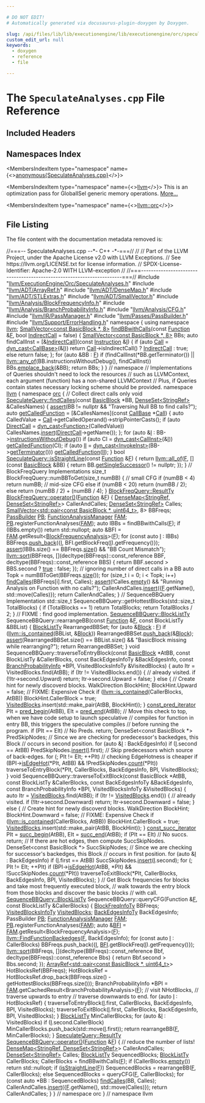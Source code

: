 ```yaml
---

# DO NOT EDIT!
# Automatically generated via docusaurus-plugin-doxygen by Doxygen.

slug: /api/files/lib/lib/executionengine/lib/executionengine/orc/speculateanalyses-cpp
custom_edit_url: null
keywords:
  - doxygen
  - reference
  - file

---
```





# The `SpeculateAnalyses.cpp` File Reference

<DoxygenPage pluginConfig={pluginConfig}>



## Included Headers

<IncludesList>
<IncludesListItem
  filePath="llvm/ExecutionEngine/Orc/SpeculateAnalyses.h"
  permalink="/docs/api/files/include/include/llvm/include/llvm/executionengine/include/llvm/executionengine/orc/speculateanalyses-h"
  isLocal="true" />
<IncludesListItem
  filePath="llvm/ADT/ArrayRef.h"
  permalink="/docs/api/files/include/include/llvm/include/llvm/adt/arrayref-h"
  isLocal="true" />
<IncludesListItem
  filePath="llvm/ADT/DenseMap.h"
  permalink="/docs/api/files/include/include/llvm/include/llvm/adt/densemap-h"
  isLocal="true" />
<IncludesListItem
  filePath="llvm/ADT/STLExtras.h"
  permalink="/docs/api/files/include/include/llvm/include/llvm/adt/stlextras-h"
  isLocal="true" />
<IncludesListItem
  filePath="llvm/ADT/SmallVector.h"
  permalink="/docs/api/files/include/include/llvm/include/llvm/adt/smallvector-h"
  isLocal="true" />
<IncludesListItem
  filePath="llvm/Analysis/BlockFrequencyInfo.h"
  permalink="/docs/api/files/include/include/llvm/include/llvm/analysis/blockfrequencyinfo-h"
  isLocal="true" />
<IncludesListItem
  filePath="llvm/Analysis/BranchProbabilityInfo.h"
  permalink="/docs/api/files/include/include/llvm/include/llvm/analysis/branchprobabilityinfo-h"
  isLocal="true" />
<IncludesListItem
  filePath="llvm/Analysis/CFG.h"
  permalink="/docs/api/files/include/include/llvm/include/llvm/analysis/cfg-h"
  isLocal="true" />
<IncludesListItem
  filePath="llvm/IR/PassManager.h"
  permalink="/docs/api/files/include/include/llvm/include/llvm/ir/passmanager-h"
  isLocal="true" />
<IncludesListItem
  filePath="llvm/Passes/PassBuilder.h"
  permalink="/docs/api/files/include/include/llvm/include/llvm/passes/passbuilder-h"
  isLocal="true" />
<IncludesListItem
  filePath="llvm/Support/ErrorHandling.h"
  permalink="/docs/api/files/include/include/llvm/include/llvm/support/errorhandling-h"
  isLocal="true" />
</IncludesList>

## Namespaces Index

<MembersIndex>

<MembersIndexItem
  type="namespace"
  name={<><a href="/docs/api/namespaces/anonymous-speculateanalyses-cpp-">anonymous&#123;SpeculateAnalyses.cpp&#125;</a></>}>
</MembersIndexItem>

<MembersIndexItem
  type="namespace"
  name={<><a href="/docs/api/namespaces/llvm">llvm</a></>}>
This is an optimization pass for GlobalISel generic memory operations. <a href="/docs/api/namespaces/llvm/#details">More...</a>
</MembersIndexItem>

<MembersIndexItem
  type="namespace"
  name={<><a href="/docs/api/namespaces/llvm/orc">llvm::orc</a></>}>
</MembersIndexItem>

</MembersIndex>


## File Listing

The file content with the documentation metadata removed is:

<ProgramListing>

<Link id="l00001" /><CodeLine lineNumber="1"><Highlight kind="comment">//===-- SpeculateAnalyses.cpp  --&#42;- C++ -&#42;-===//</Highlight><Highlight kind="normal"></Highlight></CodeLine>
<Link id="l00002" /><CodeLine lineNumber="2"><Highlight kind="normal"></Highlight><Highlight kind="comment">//</Highlight><Highlight kind="normal"></Highlight></CodeLine>
<Link id="l00003" /><CodeLine lineNumber="3"><Highlight kind="normal"></Highlight><Highlight kind="comment">// Part of the LLVM Project, under the Apache License v2.0 with LLVM Exceptions.</Highlight><Highlight kind="normal"></Highlight></CodeLine>
<Link id="l00004" /><CodeLine lineNumber="4"><Highlight kind="normal"></Highlight><Highlight kind="comment">// See https://llvm.org/LICENSE.txt for license information.</Highlight><Highlight kind="normal"></Highlight></CodeLine>
<Link id="l00005" /><CodeLine lineNumber="5"><Highlight kind="normal"></Highlight><Highlight kind="comment">// SPDX-License-Identifier: Apache-2.0 WITH LLVM-exception</Highlight><Highlight kind="normal"></Highlight></CodeLine>
<Link id="l00006" /><CodeLine lineNumber="6"><Highlight kind="normal"></Highlight><Highlight kind="comment">//</Highlight><Highlight kind="normal"></Highlight></CodeLine>
<Link id="l00007" /><CodeLine lineNumber="7"><Highlight kind="normal"></Highlight><Highlight kind="comment">//===----------------------------------------------------------------------===//</Highlight><Highlight kind="normal"></Highlight></CodeLine>
<Link id="l00008" /><CodeLine lineNumber="8"><Highlight kind="normal"></Highlight></CodeLine>
<Link id="l00009" /><CodeLine lineNumber="9"><Highlight kind="normal"></Highlight><Highlight kind="preprocessor">#include &quot;<a href="/docs/api/files/include/include/llvm/include/llvm/executionengine/include/llvm/executionengine/orc/speculateanalyses-h">llvm/ExecutionEngine/Orc/SpeculateAnalyses.h</a>&quot;</Highlight><Highlight kind="normal"></Highlight></CodeLine>
<Link id="l00010" /><CodeLine lineNumber="10"><Highlight kind="normal"></Highlight><Highlight kind="preprocessor">#include &quot;<a href="/docs/api/files/include/include/llvm/include/llvm/adt/arrayref-h">llvm/ADT/ArrayRef.h</a>&quot;</Highlight><Highlight kind="normal"></Highlight></CodeLine>
<Link id="l00011" /><CodeLine lineNumber="11"><Highlight kind="normal"></Highlight><Highlight kind="preprocessor">#include &quot;<a href="/docs/api/files/include/include/llvm/include/llvm/adt/densemap-h">llvm/ADT/DenseMap.h</a>&quot;</Highlight><Highlight kind="normal"></Highlight></CodeLine>
<Link id="l00012" /><CodeLine lineNumber="12"><Highlight kind="normal"></Highlight><Highlight kind="preprocessor">#include &quot;<a href="/docs/api/files/include/include/llvm/include/llvm/adt/stlextras-h">llvm/ADT/STLExtras.h</a>&quot;</Highlight><Highlight kind="normal"></Highlight></CodeLine>
<Link id="l00013" /><CodeLine lineNumber="13"><Highlight kind="normal"></Highlight><Highlight kind="preprocessor">#include &quot;<a href="/docs/api/files/include/include/llvm/include/llvm/adt/smallvector-h">llvm/ADT/SmallVector.h</a>&quot;</Highlight><Highlight kind="normal"></Highlight></CodeLine>
<Link id="l00014" /><CodeLine lineNumber="14"><Highlight kind="normal"></Highlight><Highlight kind="preprocessor">#include &quot;<a href="/docs/api/files/include/include/llvm/include/llvm/analysis/blockfrequencyinfo-h">llvm/Analysis/BlockFrequencyInfo.h</a>&quot;</Highlight><Highlight kind="normal"></Highlight></CodeLine>
<Link id="l00015" /><CodeLine lineNumber="15"><Highlight kind="normal"></Highlight><Highlight kind="preprocessor">#include &quot;<a href="/docs/api/files/include/include/llvm/include/llvm/analysis/branchprobabilityinfo-h">llvm/Analysis/BranchProbabilityInfo.h</a>&quot;</Highlight><Highlight kind="normal"></Highlight></CodeLine>
<Link id="l00016" /><CodeLine lineNumber="16"><Highlight kind="normal"></Highlight><Highlight kind="preprocessor">#include &quot;<a href="/docs/api/files/include/include/llvm/include/llvm/analysis/cfg-h">llvm/Analysis/CFG.h</a>&quot;</Highlight><Highlight kind="normal"></Highlight></CodeLine>
<Link id="l00017" /><CodeLine lineNumber="17"><Highlight kind="normal"></Highlight><Highlight kind="preprocessor">#include &quot;<a href="/docs/api/files/include/include/llvm/include/llvm/ir/passmanager-h">llvm/IR/PassManager.h</a>&quot;</Highlight><Highlight kind="normal"></Highlight></CodeLine>
<Link id="l00018" /><CodeLine lineNumber="18"><Highlight kind="normal"></Highlight><Highlight kind="preprocessor">#include &quot;<a href="/docs/api/files/include/include/llvm/include/llvm/passes/passbuilder-h">llvm/Passes/PassBuilder.h</a>&quot;</Highlight><Highlight kind="normal"></Highlight></CodeLine>
<Link id="l00019" /><CodeLine lineNumber="19"><Highlight kind="normal"></Highlight><Highlight kind="preprocessor">#include &quot;<a href="/docs/api/files/include/include/llvm/include/llvm/support/errorhandling-h">llvm/Support/ErrorHandling.h</a>&quot;</Highlight><Highlight kind="normal"></Highlight></CodeLine>
<Link id="l00020" /><CodeLine lineNumber="20"><Highlight kind="normal"></Highlight></CodeLine>
<Link id="l00021" /><CodeLine lineNumber="21" lineLink="/docs/api/namespaces/anonymous-speculateanalyses-cpp-"><Highlight kind="normal"></Highlight><Highlight kind="keyword">namespace </Highlight><Highlight kind="normal">&#123;</Highlight></CodeLine>
<Link id="l00022" /><CodeLine lineNumber="22"><Highlight kind="normal"></Highlight><Highlight kind="keyword">using namespace </Highlight><Highlight kind="normal"><a href="/docs/api/namespaces/llvm">llvm</a>;</Highlight></CodeLine>
<Link id="l00023" /><CodeLine lineNumber="23" lineLink="/docs/api/namespaces/anonymous-speculateanalyses-cpp-/#a95433ab2b1cc1ecc842a782fdf6f4f3c"><Highlight kind="normal"><a href="/docs/api/classes/llvm/smallvector">SmallVector&lt;const BasicBlock &#42;, 8&gt;</a> <a href="/docs/api/namespaces/anonymous-speculateanalyses-cpp-/#a95433ab2b1cc1ecc842a782fdf6f4f3c">findBBwithCalls</a>(</Highlight><Highlight kind="keyword">const</Highlight><Highlight kind="normal"> <a href="/docs/api/classes/llvm/function">Function</a> &amp;<a href="/docs/api/files/lib/lib/support/md5-cpp/#a96d73bbd7af15cb1fc38c3f4a3bd82e9">F</a>,</Highlight></CodeLine>
<Link id="l00024" /><CodeLine lineNumber="24"><Highlight kind="normal">                                                   </Highlight><Highlight kind="keywordtype">bool</Highlight><Highlight kind="normal"> <a href="/docs/api/namespaces/llvm/#a0e00fad9c34de40b1e31f3aa6f8e024ca9c73278820c265864adec96a189ba744">IndirectCall</a> = </Highlight><Highlight kind="keyword">false</Highlight><Highlight kind="normal">) &#123;</Highlight></CodeLine>
<Link id="l00025" /><CodeLine lineNumber="25"><Highlight kind="normal">  <a href="/docs/api/classes/llvm/smallvector">SmallVector&lt;const BasicBlock &#42;, 8&gt;</a> BBs;</Highlight></CodeLine>
<Link id="l00026" /><CodeLine lineNumber="26"><Highlight kind="normal"></Highlight></CodeLine>
<Link id="l00027" /><CodeLine lineNumber="27"><Highlight kind="normal">  </Highlight><Highlight kind="keyword">auto</Highlight><Highlight kind="normal"> findCallInst = &#91;&amp;<a href="/docs/api/namespaces/llvm/#a0e00fad9c34de40b1e31f3aa6f8e024ca9c73278820c265864adec96a189ba744">IndirectCall</a>&#93;(</Highlight><Highlight kind="keyword">const</Highlight><Highlight kind="normal"> <a href="/docs/api/classes/llvm/instruction">Instruction</a> &amp;<a href="/docs/api/files/lib/lib/support/md5-cpp/#ac0eafdc9ee161b71e7af98af736952fd">I</a>) &#123;</Highlight></CodeLine>
<Link id="l00028" /><CodeLine lineNumber="28"><Highlight kind="normal">    </Highlight><Highlight kind="keywordflow">if</Highlight><Highlight kind="normal"> (</Highlight><Highlight kind="keyword">auto</Highlight><Highlight kind="normal"> <a href="/docs/api/groups/arcopt/#ga9c9cf6ad55eb23d77d083a184e416c09">Call</a> = <a href="/docs/api/namespaces/llvm/#a22eeee01734061ac1b31ccd994c49eef">dyn&#95;cast&lt;CallBase&gt;</a>(&amp;<a href="/docs/api/files/lib/lib/support/md5-cpp/#ac0eafdc9ee161b71e7af98af736952fd">I</a>))</Highlight></CodeLine>
<Link id="l00029" /><CodeLine lineNumber="29"><Highlight kind="normal">      </Highlight><Highlight kind="keywordflow">return</Highlight><Highlight kind="normal"> <a href="/docs/api/groups/arcopt/#ga9c9cf6ad55eb23d77d083a184e416c09">Call</a>-&gt;isIndirectCall() ? <a href="/docs/api/namespaces/llvm/#a0e00fad9c34de40b1e31f3aa6f8e024ca9c73278820c265864adec96a189ba744">IndirectCall</a> : </Highlight><Highlight kind="keyword">true</Highlight><Highlight kind="normal">;</Highlight></CodeLine>
<Link id="l00030" /><CodeLine lineNumber="30"><Highlight kind="normal">    </Highlight><Highlight kind="keywordflow">else</Highlight><Highlight kind="normal"></Highlight></CodeLine>
<Link id="l00031" /><CodeLine lineNumber="31"><Highlight kind="normal">      </Highlight><Highlight kind="keywordflow">return</Highlight><Highlight kind="normal"> </Highlight><Highlight kind="keyword">false</Highlight><Highlight kind="normal">;</Highlight></CodeLine>
<Link id="l00032" /><CodeLine lineNumber="32"><Highlight kind="normal">  &#125;;</Highlight></CodeLine>
<Link id="l00033" /><CodeLine lineNumber="33"><Highlight kind="normal">  </Highlight><Highlight kind="keywordflow">for</Highlight><Highlight kind="normal"> (</Highlight><Highlight kind="keyword">auto</Highlight><Highlight kind="normal"> &amp;BB : <a href="/docs/api/files/lib/lib/support/md5-cpp/#a96d73bbd7af15cb1fc38c3f4a3bd82e9">F</a>)</Highlight></CodeLine>
<Link id="l00034" /><CodeLine lineNumber="34"><Highlight kind="normal">    </Highlight><Highlight kind="keywordflow">if</Highlight><Highlight kind="normal"> (findCallInst(&#42;BB.getTerminator()) ||</Highlight></CodeLine>
<Link id="l00035" /><CodeLine lineNumber="35"><Highlight kind="normal">        <a href="/docs/api/namespaces/llvm/#a61d13d6824ec46c31260a4fd0997eda0">llvm::any&#95;of</a>(BB.instructionsWithoutDebug(), findCallInst))</Highlight></CodeLine>
<Link id="l00036" /><CodeLine lineNumber="36"><Highlight kind="normal">      BBs.<a href="/docs/api/classes/llvm/smallvectorimpl/#a396fcfee6914c76974b73c3d203da6a5">emplace&#95;back</a>(&amp;BB);</Highlight></CodeLine>
<Link id="l00037" /><CodeLine lineNumber="37"><Highlight kind="normal"></Highlight></CodeLine>
<Link id="l00038" /><CodeLine lineNumber="38"><Highlight kind="normal">  </Highlight><Highlight kind="keywordflow">return</Highlight><Highlight kind="normal"> BBs;</Highlight></CodeLine>
<Link id="l00039" /><CodeLine lineNumber="39"><Highlight kind="normal">&#125;</Highlight></CodeLine>
<Link id="l00040" /><CodeLine lineNumber="40"><Highlight kind="normal">&#125; </Highlight><Highlight kind="comment">// namespace</Highlight><Highlight kind="normal"></Highlight></CodeLine>
<Link id="l00041" /><CodeLine lineNumber="41"><Highlight kind="normal"></Highlight></CodeLine>
<Link id="l00042" /><CodeLine lineNumber="42"><Highlight kind="normal"></Highlight><Highlight kind="comment">// Implementations of Queries shouldn&#39;t need to lock the resources</Highlight><Highlight kind="normal"></Highlight></CodeLine>
<Link id="l00043" /><CodeLine lineNumber="43"><Highlight kind="normal"></Highlight><Highlight kind="comment">// such as LLVMContext, each argument (function) has a non-shared LLVMContext</Highlight><Highlight kind="normal"></Highlight></CodeLine>
<Link id="l00044" /><CodeLine lineNumber="44"><Highlight kind="normal"></Highlight><Highlight kind="comment">// Plus, if Queries contain states necessary locking scheme should be provided.</Highlight><Highlight kind="normal"></Highlight></CodeLine>
<Link id="l00045" /><CodeLine lineNumber="45"><Highlight kind="normal"></Highlight><Highlight kind="keyword">namespace </Highlight><Highlight kind="normal"><a href="/docs/api/namespaces/llvm">llvm</a> &#123;</Highlight></CodeLine>
<Link id="l00046" /><CodeLine lineNumber="46"><Highlight kind="normal"></Highlight><Highlight kind="keyword">namespace </Highlight><Highlight kind="normal"><a href="/docs/api/namespaces/llvm/orc">orc</a> &#123;</Highlight></CodeLine>
<Link id="l00047" /><CodeLine lineNumber="47"><Highlight kind="normal"></Highlight></CodeLine>
<Link id="l00048" /><CodeLine lineNumber="48"><Highlight kind="normal"></Highlight><Highlight kind="comment">// Collect direct calls only</Highlight><Highlight kind="normal"></Highlight></CodeLine>
<Link id="l00049" /><CodeLine lineNumber="49" lineLink="/docs/api/classes/llvm/orc/speculatequery/#ab7315fecd53d8915efb8a2ac8f908595"><Highlight kind="normal"></Highlight><Highlight kind="keywordtype">void</Highlight><Highlight kind="normal"> <a href="/docs/api/classes/llvm/orc/speculatequery/#ab7315fecd53d8915efb8a2ac8f908595">SpeculateQuery::findCalles</a>(</Highlight><Highlight kind="keyword">const</Highlight><Highlight kind="normal"> <a href="/docs/api/classes/llvm/basicblock">BasicBlock</a> &#42;BB,</Highlight></CodeLine>
<Link id="l00050" /><CodeLine lineNumber="50"><Highlight kind="normal">                                <a href="/docs/api/classes/llvm/denseset">DenseSet&lt;StringRef&gt;</a> &amp;CallesNames) &#123;</Highlight></CodeLine>
<Link id="l00051" /><CodeLine lineNumber="51"><Highlight kind="normal">  <a href="/docs/api/files/lib/lib/target/lib/target/amdgpu/silowercontrolflow-cpp/#a4868c5d81c5ccc98c47aeab6244346a0">assert</a>(BB != </Highlight><Highlight kind="keyword">nullptr</Highlight><Highlight kind="normal"> &amp;&amp; </Highlight><Highlight kind="stringliteral">&quot;Traversing Null BB to find calls?&quot;</Highlight><Highlight kind="normal">);</Highlight></CodeLine>
<Link id="l00052" /><CodeLine lineNumber="52"><Highlight kind="normal"></Highlight></CodeLine>
<Link id="l00053" /><CodeLine lineNumber="53"><Highlight kind="normal">  </Highlight><Highlight kind="keyword">auto</Highlight><Highlight kind="normal"> <a href="/docs/api/files/lib/lib/analysis/memorybuiltins-cpp/#aa04dbee2593fa5fbeb0552fcb8a00ee4">getCalledFunction</a> = &#91;&amp;CallesNames&#93;(</Highlight><Highlight kind="keyword">const</Highlight><Highlight kind="normal"> <a href="/docs/api/classes/llvm/callbase">CallBase</a> &#42;<a href="/docs/api/groups/arcopt/#ga9c9cf6ad55eb23d77d083a184e416c09">Call</a>) &#123;</Highlight></CodeLine>
<Link id="l00054" /><CodeLine lineNumber="54"><Highlight kind="normal">    </Highlight><Highlight kind="keyword">auto</Highlight><Highlight kind="normal"> CalledValue = <a href="/docs/api/groups/arcopt/#ga9c9cf6ad55eb23d77d083a184e416c09">Call</a>-&gt;getCalledOperand()-&gt;stripPointerCasts();</Highlight></CodeLine>
<Link id="l00055" /><CodeLine lineNumber="55"><Highlight kind="normal">    </Highlight><Highlight kind="keywordflow">if</Highlight><Highlight kind="normal"> (</Highlight><Highlight kind="keyword">auto</Highlight><Highlight kind="normal"> <a href="/docs/api/namespaces/llvm/#a0e00fad9c34de40b1e31f3aa6f8e024caf8d0d4845b0b074d9f2e0f2ace6683da">DirectCall</a> = <a href="/docs/api/namespaces/llvm/#a22eeee01734061ac1b31ccd994c49eef">dyn&#95;cast&lt;Function&gt;</a>(CalledValue))</Highlight></CodeLine>
<Link id="l00056" /><CodeLine lineNumber="56"><Highlight kind="normal">      CallesNames.<a href="/docs/api/classes/llvm/detail/densesetimpl/#a1b0f3ebdced8fce4b22c6a63b25d9525">insert</a>(<a href="/docs/api/namespaces/llvm/#a0e00fad9c34de40b1e31f3aa6f8e024caf8d0d4845b0b074d9f2e0f2ace6683da">DirectCall</a>-&gt;getName());</Highlight></CodeLine>
<Link id="l00057" /><CodeLine lineNumber="57"><Highlight kind="normal">  &#125;;</Highlight></CodeLine>
<Link id="l00058" /><CodeLine lineNumber="58"><Highlight kind="normal">  </Highlight><Highlight kind="keywordflow">for</Highlight><Highlight kind="normal"> (</Highlight><Highlight kind="keyword">auto</Highlight><Highlight kind="normal"> &amp;<a href="/docs/api/files/lib/lib/support/md5-cpp/#ac0eafdc9ee161b71e7af98af736952fd">I</a> : BB-&gt;<a href="/docs/api/classes/llvm/basicblock/#a2069641f358ef416658a2f321ca19d74">instructionsWithoutDebug</a>())</Highlight></CodeLine>
<Link id="l00059" /><CodeLine lineNumber="59"><Highlight kind="normal">    </Highlight><Highlight kind="keywordflow">if</Highlight><Highlight kind="normal"> (</Highlight><Highlight kind="keyword">auto</Highlight><Highlight kind="normal"> CI = <a href="/docs/api/namespaces/llvm/#a22eeee01734061ac1b31ccd994c49eef">dyn&#95;cast&lt;CallInst&gt;</a>(&amp;<a href="/docs/api/files/lib/lib/support/md5-cpp/#ac0eafdc9ee161b71e7af98af736952fd">I</a>))</Highlight></CodeLine>
<Link id="l00060" /><CodeLine lineNumber="60"><Highlight kind="normal">      <a href="/docs/api/files/lib/lib/analysis/memorybuiltins-cpp/#aa04dbee2593fa5fbeb0552fcb8a00ee4">getCalledFunction</a>(CI);</Highlight></CodeLine>
<Link id="l00061" /><CodeLine lineNumber="61"><Highlight kind="normal"></Highlight></CodeLine>
<Link id="l00062" /><CodeLine lineNumber="62"><Highlight kind="normal">  </Highlight><Highlight kind="keywordflow">if</Highlight><Highlight kind="normal"> (</Highlight><Highlight kind="keyword">auto</Highlight><Highlight kind="normal"> <a href="/docs/api/files/lib/lib/target/lib/target/nvptx/nvvmintrrange-cpp/#ac5804672fc0850438d63caec770647f8">II</a> = <a href="/docs/api/namespaces/llvm/#a22eeee01734061ac1b31ccd994c49eef">dyn&#95;cast&lt;InvokeInst&gt;</a>(BB-&gt;<a href="/docs/api/classes/llvm/basicblock/#aef9e9fcf4c5dfce90276ca16d91b8e46">getTerminator</a>()))</Highlight></CodeLine>
<Link id="l00063" /><CodeLine lineNumber="63"><Highlight kind="normal">    <a href="/docs/api/files/lib/lib/analysis/memorybuiltins-cpp/#aa04dbee2593fa5fbeb0552fcb8a00ee4">getCalledFunction</a>(<a href="/docs/api/files/lib/lib/target/lib/target/nvptx/nvvmintrrange-cpp/#ac5804672fc0850438d63caec770647f8">II</a>);</Highlight></CodeLine>
<Link id="l00064" /><CodeLine lineNumber="64"><Highlight kind="normal">&#125;</Highlight></CodeLine>
<Link id="l00065" /><CodeLine lineNumber="65"><Highlight kind="normal"></Highlight></CodeLine>
<Link id="l00066" /><CodeLine lineNumber="66" lineLink="/docs/api/classes/llvm/orc/speculatequery/#aa93fb291eede52d54761819aee1c3dfc"><Highlight kind="normal"></Highlight><Highlight kind="keywordtype">bool</Highlight><Highlight kind="normal"> <a href="/docs/api/classes/llvm/orc/speculatequery/#aa93fb291eede52d54761819aee1c3dfc">SpeculateQuery::isStraightLine</a>(</Highlight><Highlight kind="keyword">const</Highlight><Highlight kind="normal"> <a href="/docs/api/classes/llvm/function">Function</a> &amp;<a href="/docs/api/files/lib/lib/support/md5-cpp/#a96d73bbd7af15cb1fc38c3f4a3bd82e9">F</a>) &#123;</Highlight></CodeLine>
<Link id="l00067" /><CodeLine lineNumber="67"><Highlight kind="normal">  </Highlight><Highlight kind="keywordflow">return</Highlight><Highlight kind="normal"> <a href="/docs/api/namespaces/llvm/#a0d10fe510ced2849a8074fe81e5d04ce">llvm::all&#95;of</a>(<a href="/docs/api/files/lib/lib/support/md5-cpp/#a96d73bbd7af15cb1fc38c3f4a3bd82e9">F</a>, &#91;&#93;(</Highlight><Highlight kind="keyword">const</Highlight><Highlight kind="normal"> <a href="/docs/api/classes/llvm/basicblock">BasicBlock</a> &amp;BB) &#123;</Highlight></CodeLine>
<Link id="l00068" /><CodeLine lineNumber="68"><Highlight kind="normal">    </Highlight><Highlight kind="keywordflow">return</Highlight><Highlight kind="normal"> BB.<a href="/docs/api/classes/llvm/basicblock/#a79c007dcf9fff57e1569e778d7885b5e">getSingleSuccessor</a>() != </Highlight><Highlight kind="keyword">nullptr</Highlight><Highlight kind="normal">;</Highlight></CodeLine>
<Link id="l00069" /><CodeLine lineNumber="69"><Highlight kind="normal">  &#125;);</Highlight></CodeLine>
<Link id="l00070" /><CodeLine lineNumber="70"><Highlight kind="normal">&#125;</Highlight></CodeLine>
<Link id="l00071" /><CodeLine lineNumber="71"><Highlight kind="normal"></Highlight></CodeLine>
<Link id="l00072" /><CodeLine lineNumber="72"><Highlight kind="normal"></Highlight><Highlight kind="comment">// BlockFreqQuery Implementations</Highlight><Highlight kind="normal"></Highlight></CodeLine>
<Link id="l00073" /><CodeLine lineNumber="73"><Highlight kind="normal"></Highlight></CodeLine>
<Link id="l00074" /><CodeLine lineNumber="74"><Highlight kind="normal"></Highlight><Highlight kind="keywordtype">size&#95;t</Highlight><Highlight kind="normal"> BlockFreqQuery::numBBToGet(</Highlight><Highlight kind="keywordtype">size&#95;t</Highlight><Highlight kind="normal"> numBB) &#123;</Highlight></CodeLine>
<Link id="l00075" /><CodeLine lineNumber="75"><Highlight kind="normal">  </Highlight><Highlight kind="comment">// small CFG</Highlight><Highlight kind="normal"></Highlight></CodeLine>
<Link id="l00076" /><CodeLine lineNumber="76"><Highlight kind="normal">  </Highlight><Highlight kind="keywordflow">if</Highlight><Highlight kind="normal"> (numBB &lt; 4)</Highlight></CodeLine>
<Link id="l00077" /><CodeLine lineNumber="77"><Highlight kind="normal">    </Highlight><Highlight kind="keywordflow">return</Highlight><Highlight kind="normal"> numBB;</Highlight></CodeLine>
<Link id="l00078" /><CodeLine lineNumber="78"><Highlight kind="normal">  </Highlight><Highlight kind="comment">// mid-size CFG</Highlight><Highlight kind="normal"></Highlight></CodeLine>
<Link id="l00079" /><CodeLine lineNumber="79"><Highlight kind="normal">  </Highlight><Highlight kind="keywordflow">else</Highlight><Highlight kind="normal"> </Highlight><Highlight kind="keywordflow">if</Highlight><Highlight kind="normal"> (numBB &lt; 20)</Highlight></CodeLine>
<Link id="l00080" /><CodeLine lineNumber="80"><Highlight kind="normal">    </Highlight><Highlight kind="keywordflow">return</Highlight><Highlight kind="normal"> (numBB / 2);</Highlight></CodeLine>
<Link id="l00081" /><CodeLine lineNumber="81"><Highlight kind="normal">  </Highlight><Highlight kind="keywordflow">else</Highlight><Highlight kind="normal"></Highlight></CodeLine>
<Link id="l00082" /><CodeLine lineNumber="82"><Highlight kind="normal">    </Highlight><Highlight kind="keywordflow">return</Highlight><Highlight kind="normal"> (numBB / 2) + (numBB / 4);</Highlight></CodeLine>
<Link id="l00083" /><CodeLine lineNumber="83"><Highlight kind="normal">&#125;</Highlight></CodeLine>
<Link id="l00084" /><CodeLine lineNumber="84"><Highlight kind="normal"></Highlight></CodeLine>
<Link id="l00085" /><CodeLine lineNumber="85" lineLink="/docs/api/classes/llvm/orc/blockfreqquery/#af8c521993231c6aa85baba8f8c23b828"><Highlight kind="normal"><a href="/docs/api/classes/llvm/orc/speculatequery/#a8af61687c9a20406af2789b78ecf3171">BlockFreqQuery::ResultTy</a> <a href="/docs/api/classes/llvm/orc/blockfreqquery/#af8c521993231c6aa85baba8f8c23b828">BlockFreqQuery::operator()</a>(<a href="/docs/api/classes/llvm/function">Function</a> &amp;<a href="/docs/api/files/lib/lib/support/md5-cpp/#a96d73bbd7af15cb1fc38c3f4a3bd82e9">F</a>) &#123;</Highlight></CodeLine>
<Link id="l00086" /><CodeLine lineNumber="86"><Highlight kind="normal">  <a href="/docs/api/classes/llvm/densemap">DenseMap&lt;StringRef, DenseSet&lt;StringRef&gt;</a>&gt; CallerAndCalles;</Highlight></CodeLine>
<Link id="l00087" /><CodeLine lineNumber="87"><Highlight kind="normal">  <a href="/docs/api/classes/llvm/denseset">DenseSet&lt;StringRef&gt;</a> Calles;</Highlight></CodeLine>
<Link id="l00088" /><CodeLine lineNumber="88"><Highlight kind="normal">  <a href="/docs/api/classes/llvm/smallvector">SmallVector&lt;std::pair&lt;const BasicBlock &#42;, uint64&#95;t&gt;</a>, 8&gt; BBFreqs;</Highlight></CodeLine>
<Link id="l00089" /><CodeLine lineNumber="89"><Highlight kind="normal"></Highlight></CodeLine>
<Link id="l00090" /><CodeLine lineNumber="90"><Highlight kind="normal">  <a href="/docs/api/classes/llvm/passbuilder">PassBuilder</a> <a href="/docs/api/files/lib/lib/passes/passbuilderbindings-cpp/#afd1501c49c84f3addfd108c2484f5674">PB</a>;</Highlight></CodeLine>
<Link id="l00091" /><CodeLine lineNumber="91"><Highlight kind="normal">  <a href="/docs/api/namespaces/llvm/#adce09a5a0de0e3177eb00e932734af2f">FunctionAnalysisManager</a> <a href="/docs/api/files/lib/lib/passes/passbuilderbindings-cpp/#a83c7e5ca51099e4efa895791a02fb0ed">FAM</a>;</Highlight></CodeLine>
<Link id="l00092" /><CodeLine lineNumber="92"><Highlight kind="normal">  <a href="/docs/api/files/lib/lib/passes/passbuilderbindings-cpp/#afd1501c49c84f3addfd108c2484f5674">PB</a>.registerFunctionAnalyses(<a href="/docs/api/files/lib/lib/passes/passbuilderbindings-cpp/#a83c7e5ca51099e4efa895791a02fb0ed">FAM</a>);</Highlight></CodeLine>
<Link id="l00093" /><CodeLine lineNumber="93"><Highlight kind="normal"></Highlight></CodeLine>
<Link id="l00094" /><CodeLine lineNumber="94"><Highlight kind="normal">  </Highlight><Highlight kind="keyword">auto</Highlight><Highlight kind="normal"> IBBs = findBBwithCalls(<a href="/docs/api/files/lib/lib/support/md5-cpp/#a96d73bbd7af15cb1fc38c3f4a3bd82e9">F</a>);</Highlight></CodeLine>
<Link id="l00095" /><CodeLine lineNumber="95"><Highlight kind="normal"></Highlight></CodeLine>
<Link id="l00096" /><CodeLine lineNumber="96"><Highlight kind="normal">  </Highlight><Highlight kind="keywordflow">if</Highlight><Highlight kind="normal"> (IBBs.empty())</Highlight></CodeLine>
<Link id="l00097" /><CodeLine lineNumber="97"><Highlight kind="normal">    </Highlight><Highlight kind="keywordflow">return</Highlight><Highlight kind="normal"> std::nullopt;</Highlight></CodeLine>
<Link id="l00098" /><CodeLine lineNumber="98"><Highlight kind="normal"></Highlight></CodeLine>
<Link id="l00099" /><CodeLine lineNumber="99"><Highlight kind="normal">  </Highlight><Highlight kind="keyword">auto</Highlight><Highlight kind="normal"> &amp;BFI = <a href="/docs/api/files/lib/lib/passes/passbuilderbindings-cpp/#a83c7e5ca51099e4efa895791a02fb0ed">FAM</a>.getResult&lt;<a href="/docs/api/classes/llvm/blockfrequencyanalysis">BlockFrequencyAnalysis</a>&gt;(<a href="/docs/api/files/lib/lib/support/md5-cpp/#a96d73bbd7af15cb1fc38c3f4a3bd82e9">F</a>);</Highlight></CodeLine>
<Link id="l00100" /><CodeLine lineNumber="100"><Highlight kind="normal"></Highlight></CodeLine>
<Link id="l00101" /><CodeLine lineNumber="101"><Highlight kind="normal">  </Highlight><Highlight kind="keywordflow">for</Highlight><Highlight kind="normal"> (</Highlight><Highlight kind="keyword">const</Highlight><Highlight kind="normal"> </Highlight><Highlight kind="keyword">auto</Highlight><Highlight kind="normal"> <a href="/docs/api/files/lib/lib/support/md5-cpp/#ac0eafdc9ee161b71e7af98af736952fd">I</a> : IBBs)</Highlight></CodeLine>
<Link id="l00102" /><CodeLine lineNumber="102"><Highlight kind="normal">    BBFreqs.<a href="/docs/api/classes/llvm/smallvectortemplatebase/#af42bfbc067df27c19ee2fc859df58799">push&#95;back</a>(&#123;<a href="/docs/api/files/lib/lib/support/md5-cpp/#ac0eafdc9ee161b71e7af98af736952fd">I</a>, BFI.getBlockFreq(<a href="/docs/api/files/lib/lib/support/md5-cpp/#ac0eafdc9ee161b71e7af98af736952fd">I</a>).getFrequency()&#125;);</Highlight></CodeLine>
<Link id="l00103" /><CodeLine lineNumber="103"><Highlight kind="normal"></Highlight></CodeLine>
<Link id="l00104" /><CodeLine lineNumber="104"><Highlight kind="normal">  <a href="/docs/api/files/lib/lib/target/lib/target/amdgpu/silowercontrolflow-cpp/#a4868c5d81c5ccc98c47aeab6244346a0">assert</a>(IBBs.size() == BBFreqs.<a href="/docs/api/classes/llvm/smallvectortemplatecommon/#a1c479a8c434377c2b8cb056bdfdfc201">size</a>() &amp;&amp; </Highlight><Highlight kind="stringliteral">&quot;BB Count Mismatch&quot;</Highlight><Highlight kind="normal">);</Highlight></CodeLine>
<Link id="l00105" /><CodeLine lineNumber="105"><Highlight kind="normal"></Highlight></CodeLine>
<Link id="l00106" /><CodeLine lineNumber="106"><Highlight kind="normal">  <a href="/docs/api/namespaces/llvm/#a74cdbd1e4f731e7d7cd83461b8b1de0b">llvm::sort</a>(BBFreqs, &#91;&#93;(</Highlight><Highlight kind="keyword">decltype</Highlight><Highlight kind="normal">(BBFreqs)::const&#95;reference BBF,</Highlight></CodeLine>
<Link id="l00107" /><CodeLine lineNumber="107"><Highlight kind="normal">                         </Highlight><Highlight kind="keyword">decltype</Highlight><Highlight kind="normal">(BBFreqs)::const&#95;reference BBS) &#123;</Highlight></CodeLine>
<Link id="l00108" /><CodeLine lineNumber="108"><Highlight kind="normal">    </Highlight><Highlight kind="keywordflow">return</Highlight><Highlight kind="normal"> BBF.second &gt; BBS.second ? <a href="/docs/api/files/lib/lib/analysis/basicaliasanalysis-cpp/#af6d5cafbdfc5313e65d990120021a3ec">true</a> : </Highlight><Highlight kind="keyword">false</Highlight><Highlight kind="normal">;</Highlight></CodeLine>
<Link id="l00109" /><CodeLine lineNumber="109"><Highlight kind="normal">  &#125;);</Highlight></CodeLine>
<Link id="l00110" /><CodeLine lineNumber="110"><Highlight kind="normal"></Highlight></CodeLine>
<Link id="l00111" /><CodeLine lineNumber="111"><Highlight kind="normal">  </Highlight><Highlight kind="comment">// ignoring number of direct calls in a BB</Highlight><Highlight kind="normal"></Highlight></CodeLine>
<Link id="l00112" /><CodeLine lineNumber="112"><Highlight kind="normal">  </Highlight><Highlight kind="keyword">auto</Highlight><Highlight kind="normal"> Topk = numBBToGet(BBFreqs.<a href="/docs/api/classes/llvm/smallvectortemplatecommon/#a1c479a8c434377c2b8cb056bdfdfc201">size</a>());</Highlight></CodeLine>
<Link id="l00113" /><CodeLine lineNumber="113"><Highlight kind="normal"></Highlight></CodeLine>
<Link id="l00114" /><CodeLine lineNumber="114"><Highlight kind="normal">  </Highlight><Highlight kind="keywordflow">for</Highlight><Highlight kind="normal"> (</Highlight><Highlight kind="keywordtype">size&#95;t</Highlight><Highlight kind="normal"> i = 0; i &lt; Topk; i++)</Highlight></CodeLine>
<Link id="l00115" /><CodeLine lineNumber="115"><Highlight kind="normal">    <a href="/docs/api/classes/llvm/orc/speculatequery/#ab7315fecd53d8915efb8a2ac8f908595">findCalles</a>(BBFreqs&#91;i&#93;.first, Calles);</Highlight></CodeLine>
<Link id="l00116" /><CodeLine lineNumber="116"><Highlight kind="normal"></Highlight></CodeLine>
<Link id="l00117" /><CodeLine lineNumber="117"><Highlight kind="normal">  <a href="/docs/api/files/lib/lib/target/lib/target/amdgpu/silowercontrolflow-cpp/#a4868c5d81c5ccc98c47aeab6244346a0">assert</a>(!Calles.<a href="/docs/api/classes/llvm/detail/densesetimpl/#a9a3c9d867ff6bde97841c2b7983f5c70">empty</a>() &amp;&amp; </Highlight><Highlight kind="stringliteral">&quot;Running Analysis on Function with no calls?&quot;</Highlight><Highlight kind="normal">);</Highlight></CodeLine>
<Link id="l00118" /><CodeLine lineNumber="118"><Highlight kind="normal"></Highlight></CodeLine>
<Link id="l00119" /><CodeLine lineNumber="119"><Highlight kind="normal">  CallerAndCalles.<a href="/docs/api/classes/llvm/densemapbase/#adb33f3ede2f5bfc9b3ee658aaf648492">insert</a>(&#123;<a href="/docs/api/files/lib/lib/support/md5-cpp/#a96d73bbd7af15cb1fc38c3f4a3bd82e9">F</a>.getName(), std::move(Calles)&#125;);</Highlight></CodeLine>
<Link id="l00120" /><CodeLine lineNumber="120"><Highlight kind="normal"></Highlight></CodeLine>
<Link id="l00121" /><CodeLine lineNumber="121"><Highlight kind="normal">  </Highlight><Highlight kind="keywordflow">return</Highlight><Highlight kind="normal"> CallerAndCalles;</Highlight></CodeLine>
<Link id="l00122" /><CodeLine lineNumber="122"><Highlight kind="normal">&#125;</Highlight></CodeLine>
<Link id="l00123" /><CodeLine lineNumber="123"><Highlight kind="normal"></Highlight></CodeLine>
<Link id="l00124" /><CodeLine lineNumber="124"><Highlight kind="normal"></Highlight><Highlight kind="comment">// SequenceBBQuery Implementation</Highlight><Highlight kind="normal"></Highlight></CodeLine>
<Link id="l00125" /><CodeLine lineNumber="125"><Highlight kind="normal">std::size&#95;t SequenceBBQuery::getHottestBlocks(std::size&#95;t TotalBlocks) &#123;</Highlight></CodeLine>
<Link id="l00126" /><CodeLine lineNumber="126"><Highlight kind="normal">  </Highlight><Highlight kind="keywordflow">if</Highlight><Highlight kind="normal"> (TotalBlocks == 1)</Highlight></CodeLine>
<Link id="l00127" /><CodeLine lineNumber="127"><Highlight kind="normal">    </Highlight><Highlight kind="keywordflow">return</Highlight><Highlight kind="normal"> TotalBlocks;</Highlight></CodeLine>
<Link id="l00128" /><CodeLine lineNumber="128"><Highlight kind="normal">  </Highlight><Highlight kind="keywordflow">return</Highlight><Highlight kind="normal"> TotalBlocks / 2;</Highlight></CodeLine>
<Link id="l00129" /><CodeLine lineNumber="129"><Highlight kind="normal">&#125;</Highlight></CodeLine>
<Link id="l00130" /><CodeLine lineNumber="130"><Highlight kind="normal"></Highlight></CodeLine>
<Link id="l00131" /><CodeLine lineNumber="131"><Highlight kind="normal"></Highlight><Highlight kind="comment">// FIXME : find good implementation.</Highlight><Highlight kind="normal"></Highlight></CodeLine>
<Link id="l00132" /><CodeLine lineNumber="132"><Highlight kind="normal"><a href="/docs/api/classes/llvm/orc/sequencebbquery/#ad1f8f312dfea6f0b7bfbf0c068fb6273">SequenceBBQuery::BlockListTy</a></Highlight></CodeLine>
<Link id="l00133" /><CodeLine lineNumber="133"><Highlight kind="normal">SequenceBBQuery::rearrangeBB(</Highlight><Highlight kind="keyword">const</Highlight><Highlight kind="normal"> <a href="/docs/api/classes/llvm/function">Function</a> &amp;<a href="/docs/api/files/lib/lib/support/md5-cpp/#a96d73bbd7af15cb1fc38c3f4a3bd82e9">F</a>, </Highlight><Highlight kind="keyword">const</Highlight><Highlight kind="normal"> BlockListTy &amp;BBList) &#123;</Highlight></CodeLine>
<Link id="l00134" /><CodeLine lineNumber="134"><Highlight kind="normal">  <a href="/docs/api/classes/llvm/orc/sequencebbquery/#ad1f8f312dfea6f0b7bfbf0c068fb6273">BlockListTy</a> RearrangedBBSet;</Highlight></CodeLine>
<Link id="l00135" /><CodeLine lineNumber="135"><Highlight kind="normal"></Highlight></CodeLine>
<Link id="l00136" /><CodeLine lineNumber="136"><Highlight kind="normal">  </Highlight><Highlight kind="keywordflow">for</Highlight><Highlight kind="normal"> (</Highlight><Highlight kind="keyword">auto</Highlight><Highlight kind="normal"> &amp;<a href="/docs/api/namespaces/llvm/#a0e00fad9c34de40b1e31f3aa6f8e024cae1e4c8c9ccd9fc39c391da4bcd093fb2">Block</a> : <a href="/docs/api/files/lib/lib/support/md5-cpp/#a96d73bbd7af15cb1fc38c3f4a3bd82e9">F</a>)</Highlight></CodeLine>
<Link id="l00137" /><CodeLine lineNumber="137"><Highlight kind="normal">    </Highlight><Highlight kind="keywordflow">if</Highlight><Highlight kind="normal"> (<a href="/docs/api/namespaces/llvm/#acd1cd968cb420c82d70926920fcdc7d7">llvm::is&#95;contained</a>(BBList, &amp;<a href="/docs/api/namespaces/llvm/#a0e00fad9c34de40b1e31f3aa6f8e024cae1e4c8c9ccd9fc39c391da4bcd093fb2">Block</a>))</Highlight></CodeLine>
<Link id="l00138" /><CodeLine lineNumber="138"><Highlight kind="normal">      RearrangedBBSet.<a href="/docs/api/classes/llvm/smallvectortemplatebase/#af42bfbc067df27c19ee2fc859df58799">push&#95;back</a>(&amp;<a href="/docs/api/namespaces/llvm/#a0e00fad9c34de40b1e31f3aa6f8e024cae1e4c8c9ccd9fc39c391da4bcd093fb2">Block</a>);</Highlight></CodeLine>
<Link id="l00139" /><CodeLine lineNumber="139"><Highlight kind="normal"></Highlight></CodeLine>
<Link id="l00140" /><CodeLine lineNumber="140"><Highlight kind="normal">  <a href="/docs/api/files/lib/lib/target/lib/target/amdgpu/silowercontrolflow-cpp/#a4868c5d81c5ccc98c47aeab6244346a0">assert</a>(RearrangedBBSet.size() == BBList.size() &amp;&amp;</Highlight></CodeLine>
<Link id="l00141" /><CodeLine lineNumber="141"><Highlight kind="normal">         </Highlight><Highlight kind="stringliteral">&quot;BasicBlock missing while rearranging?&quot;</Highlight><Highlight kind="normal">);</Highlight></CodeLine>
<Link id="l00142" /><CodeLine lineNumber="142"><Highlight kind="normal">  </Highlight><Highlight kind="keywordflow">return</Highlight><Highlight kind="normal"> RearrangedBBSet;</Highlight></CodeLine>
<Link id="l00143" /><CodeLine lineNumber="143"><Highlight kind="normal">&#125;</Highlight></CodeLine>
<Link id="l00144" /><CodeLine lineNumber="144"><Highlight kind="normal"></Highlight></CodeLine>
<Link id="l00145" /><CodeLine lineNumber="145"><Highlight kind="normal"></Highlight><Highlight kind="keywordtype">void</Highlight><Highlight kind="normal"> SequenceBBQuery::traverseToEntryBlock(</Highlight><Highlight kind="keyword">const</Highlight><Highlight kind="normal"> <a href="/docs/api/classes/llvm/basicblock">BasicBlock</a> &#42;AtBB,</Highlight></CodeLine>
<Link id="l00146" /><CodeLine lineNumber="146"><Highlight kind="normal">                                           </Highlight><Highlight kind="keyword">const</Highlight><Highlight kind="normal"> BlockListTy &amp;CallerBlocks,</Highlight></CodeLine>
<Link id="l00147" /><CodeLine lineNumber="147"><Highlight kind="normal">                                           </Highlight><Highlight kind="keyword">const</Highlight><Highlight kind="normal"> BackEdgesInfoTy &amp;BackEdgesInfo,</Highlight></CodeLine>
<Link id="l00148" /><CodeLine lineNumber="148"><Highlight kind="normal">                                           </Highlight><Highlight kind="keyword">const</Highlight><Highlight kind="normal"> <a href="/docs/api/classes/llvm/branchprobabilityinfo">BranchProbabilityInfo</a> &#42;BPI,</Highlight></CodeLine>
<Link id="l00149" /><CodeLine lineNumber="149"><Highlight kind="normal">                                           VisitedBlocksInfoTy &amp;VisitedBlocks) &#123;</Highlight></CodeLine>
<Link id="l00150" /><CodeLine lineNumber="150"><Highlight kind="normal">  </Highlight><Highlight kind="keyword">auto</Highlight><Highlight kind="normal"> Itr = VisitedBlocks.find(AtBB);</Highlight></CodeLine>
<Link id="l00151" /><CodeLine lineNumber="151"><Highlight kind="normal">  </Highlight><Highlight kind="keywordflow">if</Highlight><Highlight kind="normal"> (Itr != VisitedBlocks.end()) &#123; </Highlight><Highlight kind="comment">// already visited.</Highlight><Highlight kind="normal"></Highlight></CodeLine>
<Link id="l00152" /><CodeLine lineNumber="152"><Highlight kind="normal">    </Highlight><Highlight kind="keywordflow">if</Highlight><Highlight kind="normal"> (!Itr-&gt;second.Upward)</Highlight></CodeLine>
<Link id="l00153" /><CodeLine lineNumber="153"><Highlight kind="normal">      </Highlight><Highlight kind="keywordflow">return</Highlight><Highlight kind="normal">;</Highlight></CodeLine>
<Link id="l00154" /><CodeLine lineNumber="154"><Highlight kind="normal">    Itr-&gt;second.Upward = </Highlight><Highlight kind="keyword">false</Highlight><Highlight kind="normal">;</Highlight></CodeLine>
<Link id="l00155" /><CodeLine lineNumber="155"><Highlight kind="normal">  &#125; </Highlight><Highlight kind="keywordflow">else</Highlight><Highlight kind="normal"> &#123;</Highlight></CodeLine>
<Link id="l00156" /><CodeLine lineNumber="156"><Highlight kind="normal">    </Highlight><Highlight kind="comment">// Create hint for newly discoverd blocks.</Highlight><Highlight kind="normal"></Highlight></CodeLine>
<Link id="l00157" /><CodeLine lineNumber="157"><Highlight kind="normal">    WalkDirection BlockHint;</Highlight></CodeLine>
<Link id="l00158" /><CodeLine lineNumber="158"><Highlight kind="normal">    BlockHint.Upward = </Highlight><Highlight kind="keyword">false</Highlight><Highlight kind="normal">;</Highlight></CodeLine>
<Link id="l00159" /><CodeLine lineNumber="159"><Highlight kind="normal">    </Highlight><Highlight kind="comment">// FIXME: Expensive Check</Highlight><Highlight kind="normal"></Highlight></CodeLine>
<Link id="l00160" /><CodeLine lineNumber="160"><Highlight kind="normal">    </Highlight><Highlight kind="keywordflow">if</Highlight><Highlight kind="normal"> (<a href="/docs/api/namespaces/llvm/#acd1cd968cb420c82d70926920fcdc7d7">llvm::is&#95;contained</a>(CallerBlocks, AtBB))</Highlight></CodeLine>
<Link id="l00161" /><CodeLine lineNumber="161"><Highlight kind="normal">      BlockHint.CallerBlock = </Highlight><Highlight kind="keyword">true</Highlight><Highlight kind="normal">;</Highlight></CodeLine>
<Link id="l00162" /><CodeLine lineNumber="162"><Highlight kind="normal">    <a href="/docs/api/namespaces/anonymous-dfajumpthreading-cpp-/#a210697b4d80bd65ce19d8d1670d30960">VisitedBlocks</a>.insert(std::make&#95;pair(AtBB, BlockHint));</Highlight></CodeLine>
<Link id="l00163" /><CodeLine lineNumber="163"><Highlight kind="normal">  &#125;</Highlight></CodeLine>
<Link id="l00164" /><CodeLine lineNumber="164"><Highlight kind="normal"></Highlight></CodeLine>
<Link id="l00165" /><CodeLine lineNumber="165"><Highlight kind="normal">  <a href="/docs/api/namespaces/llvm/#a5568275af3fe55618f226b717d6a11f8">const&#95;pred&#95;iterator</a> PIt = <a href="/docs/api/namespaces/llvm/#ac3e549d97549636a7f08779d5cd98540">pred&#95;begin</a>(AtBB), EIt = <a href="/docs/api/namespaces/llvm/#a2103c335fa6ab933312c3871c82b0106">pred&#95;end</a>(AtBB);</Highlight></CodeLine>
<Link id="l00166" /><CodeLine lineNumber="166"><Highlight kind="normal">  </Highlight><Highlight kind="comment">// Move this check to top, when we have code setup to launch speculative</Highlight><Highlight kind="normal"></Highlight></CodeLine>
<Link id="l00167" /><CodeLine lineNumber="167"><Highlight kind="normal">  </Highlight><Highlight kind="comment">// compiles for function in entry BB, this triggers the speculative compiles</Highlight><Highlight kind="normal"></Highlight></CodeLine>
<Link id="l00168" /><CodeLine lineNumber="168"><Highlight kind="normal">  </Highlight><Highlight kind="comment">// before running the program.</Highlight><Highlight kind="normal"></Highlight></CodeLine>
<Link id="l00169" /><CodeLine lineNumber="169"><Highlight kind="normal">  </Highlight><Highlight kind="keywordflow">if</Highlight><Highlight kind="normal"> (PIt == EIt) </Highlight><Highlight kind="comment">// No Preds.</Highlight><Highlight kind="normal"></Highlight></CodeLine>
<Link id="l00170" /><CodeLine lineNumber="170"><Highlight kind="normal">    </Highlight><Highlight kind="keywordflow">return</Highlight><Highlight kind="normal">;</Highlight></CodeLine>
<Link id="l00171" /><CodeLine lineNumber="171"><Highlight kind="normal"></Highlight></CodeLine>
<Link id="l00172" /><CodeLine lineNumber="172"><Highlight kind="normal">  DenseSet&lt;const BasicBlock &#42;&gt; PredSkipNodes;</Highlight></CodeLine>
<Link id="l00173" /><CodeLine lineNumber="173"><Highlight kind="normal"></Highlight></CodeLine>
<Link id="l00174" /><CodeLine lineNumber="174"><Highlight kind="normal">  </Highlight><Highlight kind="comment">// Since we are checking for predecessor&#39;s backedges, this Block</Highlight><Highlight kind="normal"></Highlight></CodeLine>
<Link id="l00175" /><CodeLine lineNumber="175"><Highlight kind="normal">  </Highlight><Highlight kind="comment">// occurs in second position.</Highlight><Highlight kind="normal"></Highlight></CodeLine>
<Link id="l00176" /><CodeLine lineNumber="176"><Highlight kind="normal">  </Highlight><Highlight kind="keywordflow">for</Highlight><Highlight kind="normal"> (</Highlight><Highlight kind="keyword">auto</Highlight><Highlight kind="normal"> &amp;<a href="/docs/api/files/lib/lib/support/md5-cpp/#ac0eafdc9ee161b71e7af98af736952fd">I</a> : BackEdgesInfo)</Highlight></CodeLine>
<Link id="l00177" /><CodeLine lineNumber="177"><Highlight kind="normal">    </Highlight><Highlight kind="keywordflow">if</Highlight><Highlight kind="normal"> (<a href="/docs/api/files/lib/lib/support/md5-cpp/#ac0eafdc9ee161b71e7af98af736952fd">I</a>.second == AtBB)</Highlight></CodeLine>
<Link id="l00178" /><CodeLine lineNumber="178"><Highlight kind="normal">      PredSkipNodes.<a href="/docs/api/classes/llvm/detail/densesetimpl/#a1b0f3ebdced8fce4b22c6a63b25d9525">insert</a>(<a href="/docs/api/files/lib/lib/support/md5-cpp/#ac0eafdc9ee161b71e7af98af736952fd">I</a>.first);</Highlight></CodeLine>
<Link id="l00179" /><CodeLine lineNumber="179"><Highlight kind="normal"></Highlight></CodeLine>
<Link id="l00180" /><CodeLine lineNumber="180"><Highlight kind="normal">  </Highlight><Highlight kind="comment">// Skip predecessors which source of back-edges.</Highlight><Highlight kind="normal"></Highlight></CodeLine>
<Link id="l00181" /><CodeLine lineNumber="181"><Highlight kind="normal">  </Highlight><Highlight kind="keywordflow">for</Highlight><Highlight kind="normal"> (; PIt != EIt; ++PIt)</Highlight></CodeLine>
<Link id="l00182" /><CodeLine lineNumber="182"><Highlight kind="normal">    </Highlight><Highlight kind="comment">// checking EdgeHotness is cheaper</Highlight><Highlight kind="normal"></Highlight></CodeLine>
<Link id="l00183" /><CodeLine lineNumber="183"><Highlight kind="normal">    </Highlight><Highlight kind="keywordflow">if</Highlight><Highlight kind="normal"> (BPI-&gt;<a href="/docs/api/classes/llvm/branchprobabilityinfo/#aa2da8547348736e285afd8af9093a83d">isEdgeHot</a>(&#42;PIt, AtBB) &amp;&amp; !PredSkipNodes.<a href="/docs/api/classes/llvm/detail/densesetimpl/#afe504aa31a6a354cec13f5b32d0b1d9d">count</a>(&#42;PIt))</Highlight></CodeLine>
<Link id="l00184" /><CodeLine lineNumber="184"><Highlight kind="normal">      traverseToEntryBlock(&#42;PIt, CallerBlocks, BackEdgesInfo, BPI,</Highlight></CodeLine>
<Link id="l00185" /><CodeLine lineNumber="185"><Highlight kind="normal">                           VisitedBlocks);</Highlight></CodeLine>
<Link id="l00186" /><CodeLine lineNumber="186"><Highlight kind="normal">&#125;</Highlight></CodeLine>
<Link id="l00187" /><CodeLine lineNumber="187"><Highlight kind="normal"></Highlight></CodeLine>
<Link id="l00188" /><CodeLine lineNumber="188"><Highlight kind="normal"></Highlight><Highlight kind="keywordtype">void</Highlight><Highlight kind="normal"> SequenceBBQuery::traverseToExitBlock(</Highlight><Highlight kind="keyword">const</Highlight><Highlight kind="normal"> BasicBlock &#42;AtBB,</Highlight></CodeLine>
<Link id="l00189" /><CodeLine lineNumber="189"><Highlight kind="normal">                                          </Highlight><Highlight kind="keyword">const</Highlight><Highlight kind="normal"> BlockListTy &amp;CallerBlocks,</Highlight></CodeLine>
<Link id="l00190" /><CodeLine lineNumber="190"><Highlight kind="normal">                                          </Highlight><Highlight kind="keyword">const</Highlight><Highlight kind="normal"> BackEdgesInfoTy &amp;BackEdgesInfo,</Highlight></CodeLine>
<Link id="l00191" /><CodeLine lineNumber="191"><Highlight kind="normal">                                          </Highlight><Highlight kind="keyword">const</Highlight><Highlight kind="normal"> BranchProbabilityInfo &#42;BPI,</Highlight></CodeLine>
<Link id="l00192" /><CodeLine lineNumber="192"><Highlight kind="normal">                                          VisitedBlocksInfoTy &amp;VisitedBlocks) &#123;</Highlight></CodeLine>
<Link id="l00193" /><CodeLine lineNumber="193"><Highlight kind="normal">  </Highlight><Highlight kind="keyword">auto</Highlight><Highlight kind="normal"> Itr = <a href="/docs/api/namespaces/anonymous-dfajumpthreading-cpp-/#a210697b4d80bd65ce19d8d1670d30960">VisitedBlocks</a>.find(AtBB);</Highlight></CodeLine>
<Link id="l00194" /><CodeLine lineNumber="194"><Highlight kind="normal">  </Highlight><Highlight kind="keywordflow">if</Highlight><Highlight kind="normal"> (Itr != <a href="/docs/api/namespaces/anonymous-dfajumpthreading-cpp-/#a210697b4d80bd65ce19d8d1670d30960">VisitedBlocks</a>.end()) &#123; </Highlight><Highlight kind="comment">// already visited.</Highlight><Highlight kind="normal"></Highlight></CodeLine>
<Link id="l00195" /><CodeLine lineNumber="195"><Highlight kind="normal">    </Highlight><Highlight kind="keywordflow">if</Highlight><Highlight kind="normal"> (!Itr-&gt;second.Downward)</Highlight></CodeLine>
<Link id="l00196" /><CodeLine lineNumber="196"><Highlight kind="normal">      </Highlight><Highlight kind="keywordflow">return</Highlight><Highlight kind="normal">;</Highlight></CodeLine>
<Link id="l00197" /><CodeLine lineNumber="197"><Highlight kind="normal">    Itr-&gt;second.Downward = </Highlight><Highlight kind="keyword">false</Highlight><Highlight kind="normal">;</Highlight></CodeLine>
<Link id="l00198" /><CodeLine lineNumber="198"><Highlight kind="normal">  &#125; </Highlight><Highlight kind="keywordflow">else</Highlight><Highlight kind="normal"> &#123;</Highlight></CodeLine>
<Link id="l00199" /><CodeLine lineNumber="199"><Highlight kind="normal">    </Highlight><Highlight kind="comment">// Create hint for newly discoverd blocks.</Highlight><Highlight kind="normal"></Highlight></CodeLine>
<Link id="l00200" /><CodeLine lineNumber="200"><Highlight kind="normal">    WalkDirection BlockHint;</Highlight></CodeLine>
<Link id="l00201" /><CodeLine lineNumber="201"><Highlight kind="normal">    BlockHint.Downward = </Highlight><Highlight kind="keyword">false</Highlight><Highlight kind="normal">;</Highlight></CodeLine>
<Link id="l00202" /><CodeLine lineNumber="202"><Highlight kind="normal">    </Highlight><Highlight kind="comment">// FIXME: Expensive Check</Highlight><Highlight kind="normal"></Highlight></CodeLine>
<Link id="l00203" /><CodeLine lineNumber="203"><Highlight kind="normal">    </Highlight><Highlight kind="keywordflow">if</Highlight><Highlight kind="normal"> (<a href="/docs/api/namespaces/llvm/#acd1cd968cb420c82d70926920fcdc7d7">llvm::is&#95;contained</a>(CallerBlocks, AtBB))</Highlight></CodeLine>
<Link id="l00204" /><CodeLine lineNumber="204"><Highlight kind="normal">      BlockHint.CallerBlock = </Highlight><Highlight kind="keyword">true</Highlight><Highlight kind="normal">;</Highlight></CodeLine>
<Link id="l00205" /><CodeLine lineNumber="205"><Highlight kind="normal">    <a href="/docs/api/namespaces/anonymous-dfajumpthreading-cpp-/#a210697b4d80bd65ce19d8d1670d30960">VisitedBlocks</a>.insert(std::make&#95;pair(AtBB, BlockHint));</Highlight></CodeLine>
<Link id="l00206" /><CodeLine lineNumber="206"><Highlight kind="normal">  &#125;</Highlight></CodeLine>
<Link id="l00207" /><CodeLine lineNumber="207"><Highlight kind="normal"></Highlight></CodeLine>
<Link id="l00208" /><CodeLine lineNumber="208"><Highlight kind="normal">  <a href="/docs/api/namespaces/llvm/#ae21e08e18fe951a73ef0942064ef841c">const&#95;succ&#95;iterator</a> PIt = <a href="/docs/api/namespaces/llvm/#a9aa408bc83db2292cc1a57a3e6b206c2">succ&#95;begin</a>(AtBB), EIt = <a href="/docs/api/namespaces/llvm/#aa5684e4976198c1b64b694d3972ddf78">succ&#95;end</a>(AtBB);</Highlight></CodeLine>
<Link id="l00209" /><CodeLine lineNumber="209"><Highlight kind="normal">  </Highlight><Highlight kind="keywordflow">if</Highlight><Highlight kind="normal"> (PIt == EIt) </Highlight><Highlight kind="comment">// No succs.</Highlight><Highlight kind="normal"></Highlight></CodeLine>
<Link id="l00210" /><CodeLine lineNumber="210"><Highlight kind="normal">    </Highlight><Highlight kind="keywordflow">return</Highlight><Highlight kind="normal">;</Highlight></CodeLine>
<Link id="l00211" /><CodeLine lineNumber="211"><Highlight kind="normal"></Highlight></CodeLine>
<Link id="l00212" /><CodeLine lineNumber="212"><Highlight kind="normal">  </Highlight><Highlight kind="comment">// If there are hot edges, then compute SuccSkipNodes.</Highlight><Highlight kind="normal"></Highlight></CodeLine>
<Link id="l00213" /><CodeLine lineNumber="213"><Highlight kind="normal">  DenseSet&lt;const BasicBlock &#42;&gt; SuccSkipNodes;</Highlight></CodeLine>
<Link id="l00214" /><CodeLine lineNumber="214"><Highlight kind="normal"></Highlight></CodeLine>
<Link id="l00215" /><CodeLine lineNumber="215"><Highlight kind="normal">  </Highlight><Highlight kind="comment">// Since we are checking for successor&#39;s backedges, this Block</Highlight><Highlight kind="normal"></Highlight></CodeLine>
<Link id="l00216" /><CodeLine lineNumber="216"><Highlight kind="normal">  </Highlight><Highlight kind="comment">// occurs in first position.</Highlight><Highlight kind="normal"></Highlight></CodeLine>
<Link id="l00217" /><CodeLine lineNumber="217"><Highlight kind="normal">  </Highlight><Highlight kind="keywordflow">for</Highlight><Highlight kind="normal"> (</Highlight><Highlight kind="keyword">auto</Highlight><Highlight kind="normal"> &amp;<a href="/docs/api/files/lib/lib/support/md5-cpp/#ac0eafdc9ee161b71e7af98af736952fd">I</a> : BackEdgesInfo)</Highlight></CodeLine>
<Link id="l00218" /><CodeLine lineNumber="218"><Highlight kind="normal">    </Highlight><Highlight kind="keywordflow">if</Highlight><Highlight kind="normal"> (<a href="/docs/api/files/lib/lib/support/md5-cpp/#ac0eafdc9ee161b71e7af98af736952fd">I</a>.first == AtBB)</Highlight></CodeLine>
<Link id="l00219" /><CodeLine lineNumber="219"><Highlight kind="normal">      SuccSkipNodes.<a href="/docs/api/classes/llvm/detail/densesetimpl/#a1b0f3ebdced8fce4b22c6a63b25d9525">insert</a>(<a href="/docs/api/files/lib/lib/support/md5-cpp/#ac0eafdc9ee161b71e7af98af736952fd">I</a>.second);</Highlight></CodeLine>
<Link id="l00220" /><CodeLine lineNumber="220"><Highlight kind="normal"></Highlight></CodeLine>
<Link id="l00221" /><CodeLine lineNumber="221"><Highlight kind="normal">  </Highlight><Highlight kind="keywordflow">for</Highlight><Highlight kind="normal"> (; PIt != EIt; ++PIt)</Highlight></CodeLine>
<Link id="l00222" /><CodeLine lineNumber="222"><Highlight kind="normal">    </Highlight><Highlight kind="keywordflow">if</Highlight><Highlight kind="normal"> (BPI-&gt;<a href="/docs/api/classes/llvm/branchprobabilityinfo/#aa2da8547348736e285afd8af9093a83d">isEdgeHot</a>(AtBB, &#42;PIt) &amp;&amp; !SuccSkipNodes.<a href="/docs/api/classes/llvm/detail/densesetimpl/#afe504aa31a6a354cec13f5b32d0b1d9d">count</a>(&#42;PIt))</Highlight></CodeLine>
<Link id="l00223" /><CodeLine lineNumber="223"><Highlight kind="normal">      traverseToExitBlock(&#42;PIt, CallerBlocks, BackEdgesInfo, BPI,</Highlight></CodeLine>
<Link id="l00224" /><CodeLine lineNumber="224"><Highlight kind="normal">                          VisitedBlocks);</Highlight></CodeLine>
<Link id="l00225" /><CodeLine lineNumber="225"><Highlight kind="normal">&#125;</Highlight></CodeLine>
<Link id="l00226" /><CodeLine lineNumber="226"><Highlight kind="normal"></Highlight></CodeLine>
<Link id="l00227" /><CodeLine lineNumber="227"><Highlight kind="normal"></Highlight><Highlight kind="comment">// Get Block frequencies for blocks and take most frequently executed block,</Highlight><Highlight kind="normal"></Highlight></CodeLine>
<Link id="l00228" /><CodeLine lineNumber="228"><Highlight kind="normal"></Highlight><Highlight kind="comment">// walk towards the entry block from those blocks and discover the basic blocks</Highlight><Highlight kind="normal"></Highlight></CodeLine>
<Link id="l00229" /><CodeLine lineNumber="229"><Highlight kind="normal"></Highlight><Highlight kind="comment">// with call.</Highlight><Highlight kind="normal"></Highlight></CodeLine>
<Link id="l00230" /><CodeLine lineNumber="230"><Highlight kind="normal"><a href="/docs/api/classes/llvm/orc/sequencebbquery/#ad1f8f312dfea6f0b7bfbf0c068fb6273">SequenceBBQuery::BlockListTy</a></Highlight></CodeLine>
<Link id="l00231" /><CodeLine lineNumber="231"><Highlight kind="normal">SequenceBBQuery::queryCFG(Function &amp;<a href="/docs/api/files/lib/lib/support/md5-cpp/#a96d73bbd7af15cb1fc38c3f4a3bd82e9">F</a>, </Highlight><Highlight kind="keyword">const</Highlight><Highlight kind="normal"> BlockListTy &amp;CallerBlocks) &#123;</Highlight></CodeLine>
<Link id="l00232" /><CodeLine lineNumber="232"><Highlight kind="normal"></Highlight></CodeLine>
<Link id="l00233" /><CodeLine lineNumber="233"><Highlight kind="normal">  <a href="/docs/api/classes/llvm/orc/sequencebbquery/#a196bc324076e4a1e55e8cdccb089e863">BlockFreqInfoTy</a> BBFreqs;</Highlight></CodeLine>
<Link id="l00234" /><CodeLine lineNumber="234"><Highlight kind="normal">  <a href="/docs/api/classes/llvm/orc/sequencebbquery/#a745bae7de030b5abd02b967b59f7f748">VisitedBlocksInfoTy</a> <a href="/docs/api/namespaces/anonymous-dfajumpthreading-cpp-/#a210697b4d80bd65ce19d8d1670d30960">VisitedBlocks</a>;</Highlight></CodeLine>
<Link id="l00235" /><CodeLine lineNumber="235"><Highlight kind="normal">  <a href="/docs/api/classes/llvm/orc/sequencebbquery/#aece0e7b1aaaa0d63fec3df46c24c47a4">BackEdgesInfoTy</a> BackEdgesInfo;</Highlight></CodeLine>
<Link id="l00236" /><CodeLine lineNumber="236"><Highlight kind="normal"></Highlight></CodeLine>
<Link id="l00237" /><CodeLine lineNumber="237"><Highlight kind="normal">  PassBuilder <a href="/docs/api/files/lib/lib/passes/passbuilderbindings-cpp/#afd1501c49c84f3addfd108c2484f5674">PB</a>;</Highlight></CodeLine>
<Link id="l00238" /><CodeLine lineNumber="238"><Highlight kind="normal">  <a href="/docs/api/namespaces/llvm/#adce09a5a0de0e3177eb00e932734af2f">FunctionAnalysisManager</a> <a href="/docs/api/files/lib/lib/passes/passbuilderbindings-cpp/#a83c7e5ca51099e4efa895791a02fb0ed">FAM</a>;</Highlight></CodeLine>
<Link id="l00239" /><CodeLine lineNumber="239"><Highlight kind="normal">  <a href="/docs/api/files/lib/lib/passes/passbuilderbindings-cpp/#afd1501c49c84f3addfd108c2484f5674">PB</a>.registerFunctionAnalyses(<a href="/docs/api/files/lib/lib/passes/passbuilderbindings-cpp/#a83c7e5ca51099e4efa895791a02fb0ed">FAM</a>);</Highlight></CodeLine>
<Link id="l00240" /><CodeLine lineNumber="240"><Highlight kind="normal"></Highlight></CodeLine>
<Link id="l00241" /><CodeLine lineNumber="241"><Highlight kind="normal">  </Highlight><Highlight kind="keyword">auto</Highlight><Highlight kind="normal"> &amp;<a href="/docs/api/namespaces/llvm/amdgpuisd/#a739d53294bc38cd6b0b23332f9994c0eafbca76f7875e080d97cee761de04d996">BFI</a> = <a href="/docs/api/files/lib/lib/passes/passbuilderbindings-cpp/#a83c7e5ca51099e4efa895791a02fb0ed">FAM</a>.getResult&lt;BlockFrequencyAnalysis&gt;(<a href="/docs/api/files/lib/lib/support/md5-cpp/#a96d73bbd7af15cb1fc38c3f4a3bd82e9">F</a>);</Highlight></CodeLine>
<Link id="l00242" /><CodeLine lineNumber="242"><Highlight kind="normal"></Highlight></CodeLine>
<Link id="l00243" /><CodeLine lineNumber="243"><Highlight kind="normal">  <a href="/docs/api/namespaces/llvm/#aec1d6e397956b9f5fa62416d0beba785">llvm::FindFunctionBackedges</a>(<a href="/docs/api/files/lib/lib/support/md5-cpp/#a96d73bbd7af15cb1fc38c3f4a3bd82e9">F</a>, BackEdgesInfo);</Highlight></CodeLine>
<Link id="l00244" /><CodeLine lineNumber="244"><Highlight kind="normal"></Highlight></CodeLine>
<Link id="l00245" /><CodeLine lineNumber="245"><Highlight kind="normal">  </Highlight><Highlight kind="keywordflow">for</Highlight><Highlight kind="normal"> (</Highlight><Highlight kind="keyword">const</Highlight><Highlight kind="normal"> </Highlight><Highlight kind="keyword">auto</Highlight><Highlight kind="normal"> <a href="/docs/api/files/lib/lib/support/md5-cpp/#ac0eafdc9ee161b71e7af98af736952fd">I</a> : CallerBlocks)</Highlight></CodeLine>
<Link id="l00246" /><CodeLine lineNumber="246"><Highlight kind="normal">    BBFreqs.push&#95;back(&#123;<a href="/docs/api/files/lib/lib/support/md5-cpp/#ac0eafdc9ee161b71e7af98af736952fd">I</a>, <a href="/docs/api/namespaces/llvm/amdgpuisd/#a739d53294bc38cd6b0b23332f9994c0eafbca76f7875e080d97cee761de04d996">BFI</a>.getBlockFreq(<a href="/docs/api/files/lib/lib/support/md5-cpp/#ac0eafdc9ee161b71e7af98af736952fd">I</a>).getFrequency()&#125;);</Highlight></CodeLine>
<Link id="l00247" /><CodeLine lineNumber="247"><Highlight kind="normal"></Highlight></CodeLine>
<Link id="l00248" /><CodeLine lineNumber="248"><Highlight kind="normal">  <a href="/docs/api/namespaces/llvm/#a74cdbd1e4f731e7d7cd83461b8b1de0b">llvm::sort</a>(BBFreqs, &#91;&#93;(</Highlight><Highlight kind="keyword">decltype</Highlight><Highlight kind="normal">(BBFreqs)::const&#95;reference Bbf,</Highlight></CodeLine>
<Link id="l00249" /><CodeLine lineNumber="249"><Highlight kind="normal">                         </Highlight><Highlight kind="keyword">decltype</Highlight><Highlight kind="normal">(BBFreqs)::const&#95;reference Bbs) &#123;</Highlight></CodeLine>
<Link id="l00250" /><CodeLine lineNumber="250"><Highlight kind="normal">    </Highlight><Highlight kind="keywordflow">return</Highlight><Highlight kind="normal"> Bbf.second &gt; Bbs.second;</Highlight></CodeLine>
<Link id="l00251" /><CodeLine lineNumber="251"><Highlight kind="normal">  &#125;);</Highlight></CodeLine>
<Link id="l00252" /><CodeLine lineNumber="252"><Highlight kind="normal"></Highlight></CodeLine>
<Link id="l00253" /><CodeLine lineNumber="253"><Highlight kind="normal">  <a href="/docs/api/namespaces/llvm/#ab9c6b351507d3c0730f4290919d43a12">ArrayRef&lt;std::pair&lt;const BasicBlock &#42;, uint64&#95;t&gt;</a>&gt; HotBlocksRef(BBFreqs);</Highlight></CodeLine>
<Link id="l00254" /><CodeLine lineNumber="254"><Highlight kind="normal">  HotBlocksRef =</Highlight></CodeLine>
<Link id="l00255" /><CodeLine lineNumber="255"><Highlight kind="normal">      HotBlocksRef.drop&#95;back(BBFreqs.size() - getHottestBlocks(BBFreqs.size()));</Highlight></CodeLine>
<Link id="l00256" /><CodeLine lineNumber="256"><Highlight kind="normal"></Highlight></CodeLine>
<Link id="l00257" /><CodeLine lineNumber="257"><Highlight kind="normal">  BranchProbabilityInfo &#42;BPI =</Highlight></CodeLine>
<Link id="l00258" /><CodeLine lineNumber="258"><Highlight kind="normal">      <a href="/docs/api/files/lib/lib/passes/passbuilderbindings-cpp/#a83c7e5ca51099e4efa895791a02fb0ed">FAM</a>.getCachedResult&lt;BranchProbabilityAnalysis&gt;(<a href="/docs/api/files/lib/lib/support/md5-cpp/#a96d73bbd7af15cb1fc38c3f4a3bd82e9">F</a>);</Highlight></CodeLine>
<Link id="l00259" /><CodeLine lineNumber="259"><Highlight kind="normal"></Highlight></CodeLine>
<Link id="l00260" /><CodeLine lineNumber="260"><Highlight kind="normal">  </Highlight><Highlight kind="comment">// visit NHotBlocks,</Highlight><Highlight kind="normal"></Highlight></CodeLine>
<Link id="l00261" /><CodeLine lineNumber="261"><Highlight kind="normal">  </Highlight><Highlight kind="comment">// traverse upwards to entry</Highlight><Highlight kind="normal"></Highlight></CodeLine>
<Link id="l00262" /><CodeLine lineNumber="262"><Highlight kind="normal">  </Highlight><Highlight kind="comment">// traverse downwards to end.</Highlight><Highlight kind="normal"></Highlight></CodeLine>
<Link id="l00263" /><CodeLine lineNumber="263"><Highlight kind="normal"></Highlight></CodeLine>
<Link id="l00264" /><CodeLine lineNumber="264"><Highlight kind="normal">  </Highlight><Highlight kind="keywordflow">for</Highlight><Highlight kind="normal"> (</Highlight><Highlight kind="keyword">auto</Highlight><Highlight kind="normal"> <a href="/docs/api/files/lib/lib/support/md5-cpp/#ac0eafdc9ee161b71e7af98af736952fd">I</a> : HotBlocksRef) &#123;</Highlight></CodeLine>
<Link id="l00265" /><CodeLine lineNumber="265"><Highlight kind="normal">    traverseToEntryBlock(<a href="/docs/api/files/lib/lib/support/md5-cpp/#ac0eafdc9ee161b71e7af98af736952fd">I</a>.first, CallerBlocks, BackEdgesInfo, BPI,</Highlight></CodeLine>
<Link id="l00266" /><CodeLine lineNumber="266"><Highlight kind="normal">                         VisitedBlocks);</Highlight></CodeLine>
<Link id="l00267" /><CodeLine lineNumber="267"><Highlight kind="normal">    traverseToExitBlock(<a href="/docs/api/files/lib/lib/support/md5-cpp/#ac0eafdc9ee161b71e7af98af736952fd">I</a>.first, CallerBlocks, BackEdgesInfo, BPI,</Highlight></CodeLine>
<Link id="l00268" /><CodeLine lineNumber="268"><Highlight kind="normal">                        VisitedBlocks);</Highlight></CodeLine>
<Link id="l00269" /><CodeLine lineNumber="269"><Highlight kind="normal">  &#125;</Highlight></CodeLine>
<Link id="l00270" /><CodeLine lineNumber="270"><Highlight kind="normal"></Highlight></CodeLine>
<Link id="l00271" /><CodeLine lineNumber="271"><Highlight kind="normal">  <a href="/docs/api/classes/llvm/orc/sequencebbquery/#ad1f8f312dfea6f0b7bfbf0c068fb6273">BlockListTy</a> MinCallerBlocks;</Highlight></CodeLine>
<Link id="l00272" /><CodeLine lineNumber="272"><Highlight kind="normal">  </Highlight><Highlight kind="keywordflow">for</Highlight><Highlight kind="normal"> (</Highlight><Highlight kind="keyword">auto</Highlight><Highlight kind="normal"> &amp;<a href="/docs/api/files/lib/lib/support/md5-cpp/#ac0eafdc9ee161b71e7af98af736952fd">I</a> : VisitedBlocks)</Highlight></CodeLine>
<Link id="l00273" /><CodeLine lineNumber="273"><Highlight kind="normal">    </Highlight><Highlight kind="keywordflow">if</Highlight><Highlight kind="normal"> (<a href="/docs/api/files/lib/lib/support/md5-cpp/#ac0eafdc9ee161b71e7af98af736952fd">I</a>.second.CallerBlock)</Highlight></CodeLine>
<Link id="l00274" /><CodeLine lineNumber="274"><Highlight kind="normal">      MinCallerBlocks.push&#95;back(std::move(<a href="/docs/api/files/lib/lib/support/md5-cpp/#ac0eafdc9ee161b71e7af98af736952fd">I</a>.first));</Highlight></CodeLine>
<Link id="l00275" /><CodeLine lineNumber="275"><Highlight kind="normal"></Highlight></CodeLine>
<Link id="l00276" /><CodeLine lineNumber="276"><Highlight kind="normal">  </Highlight><Highlight kind="keywordflow">return</Highlight><Highlight kind="normal"> rearrangeBB(<a href="/docs/api/files/lib/lib/support/md5-cpp/#a96d73bbd7af15cb1fc38c3f4a3bd82e9">F</a>, MinCallerBlocks);</Highlight></CodeLine>
<Link id="l00277" /><CodeLine lineNumber="277"><Highlight kind="normal">&#125;</Highlight></CodeLine>
<Link id="l00278" /><CodeLine lineNumber="278"><Highlight kind="normal"></Highlight></CodeLine>
<Link id="l00279" /><CodeLine lineNumber="279" lineLink="/docs/api/classes/llvm/orc/sequencebbquery/#a01cdf467a56a2b88b09065dd68b333a9"><Highlight kind="normal"><a href="/docs/api/classes/llvm/orc/speculatequery/#a8af61687c9a20406af2789b78ecf3171">SpeculateQuery::ResultTy</a> <a href="/docs/api/classes/llvm/orc/sequencebbquery/#a01cdf467a56a2b88b09065dd68b333a9">SequenceBBQuery::operator()</a>(<a href="/docs/api/classes/llvm/function">Function</a> &amp;<a href="/docs/api/files/lib/lib/support/md5-cpp/#a96d73bbd7af15cb1fc38c3f4a3bd82e9">F</a>) &#123;</Highlight></CodeLine>
<Link id="l00280" /><CodeLine lineNumber="280"><Highlight kind="normal">  </Highlight><Highlight kind="comment">// reduce the number of lists!</Highlight><Highlight kind="normal"></Highlight></CodeLine>
<Link id="l00281" /><CodeLine lineNumber="281"><Highlight kind="normal">  <a href="/docs/api/classes/llvm/densemap">DenseMap&lt;StringRef, DenseSet&lt;StringRef&gt;</a>&gt; CallerAndCalles;</Highlight></CodeLine>
<Link id="l00282" /><CodeLine lineNumber="282"><Highlight kind="normal">  <a href="/docs/api/classes/llvm/denseset">DenseSet&lt;StringRef&gt;</a> Calles;</Highlight></CodeLine>
<Link id="l00283" /><CodeLine lineNumber="283"><Highlight kind="normal">  <a href="/docs/api/classes/llvm/orc/sequencebbquery/#ad1f8f312dfea6f0b7bfbf0c068fb6273">BlockListTy</a> SequencedBlocks;</Highlight></CodeLine>
<Link id="l00284" /><CodeLine lineNumber="284"><Highlight kind="normal">  <a href="/docs/api/classes/llvm/orc/sequencebbquery/#ad1f8f312dfea6f0b7bfbf0c068fb6273">BlockListTy</a> CallerBlocks;</Highlight></CodeLine>
<Link id="l00285" /><CodeLine lineNumber="285"><Highlight kind="normal"></Highlight></CodeLine>
<Link id="l00286" /><CodeLine lineNumber="286"><Highlight kind="normal">  CallerBlocks = findBBwithCalls(<a href="/docs/api/files/lib/lib/support/md5-cpp/#a96d73bbd7af15cb1fc38c3f4a3bd82e9">F</a>);</Highlight></CodeLine>
<Link id="l00287" /><CodeLine lineNumber="287"><Highlight kind="normal">  </Highlight><Highlight kind="keywordflow">if</Highlight><Highlight kind="normal"> (CallerBlocks.<a href="/docs/api/classes/llvm/smallvectortemplatecommon/#ad9a3c7bc26b130377bbafc170b5f88a2">empty</a>())</Highlight></CodeLine>
<Link id="l00288" /><CodeLine lineNumber="288"><Highlight kind="normal">    </Highlight><Highlight kind="keywordflow">return</Highlight><Highlight kind="normal"> std::nullopt;</Highlight></CodeLine>
<Link id="l00289" /><CodeLine lineNumber="289"><Highlight kind="normal"></Highlight></CodeLine>
<Link id="l00290" /><CodeLine lineNumber="290"><Highlight kind="normal">  </Highlight><Highlight kind="keywordflow">if</Highlight><Highlight kind="normal"> (<a href="/docs/api/classes/llvm/orc/speculatequery/#aa93fb291eede52d54761819aee1c3dfc">isStraightLine</a>(<a href="/docs/api/files/lib/lib/support/md5-cpp/#a96d73bbd7af15cb1fc38c3f4a3bd82e9">F</a>))</Highlight></CodeLine>
<Link id="l00291" /><CodeLine lineNumber="291"><Highlight kind="normal">    SequencedBlocks = rearrangeBB(<a href="/docs/api/files/lib/lib/support/md5-cpp/#a96d73bbd7af15cb1fc38c3f4a3bd82e9">F</a>, CallerBlocks);</Highlight></CodeLine>
<Link id="l00292" /><CodeLine lineNumber="292"><Highlight kind="normal">  </Highlight><Highlight kind="keywordflow">else</Highlight><Highlight kind="normal"></Highlight></CodeLine>
<Link id="l00293" /><CodeLine lineNumber="293"><Highlight kind="normal">    SequencedBlocks = queryCFG(<a href="/docs/api/files/lib/lib/support/md5-cpp/#a96d73bbd7af15cb1fc38c3f4a3bd82e9">F</a>, CallerBlocks);</Highlight></CodeLine>
<Link id="l00294" /><CodeLine lineNumber="294"><Highlight kind="normal"></Highlight></CodeLine>
<Link id="l00295" /><CodeLine lineNumber="295"><Highlight kind="normal">  </Highlight><Highlight kind="keywordflow">for</Highlight><Highlight kind="normal"> (</Highlight><Highlight kind="keyword">const</Highlight><Highlight kind="normal"> </Highlight><Highlight kind="keyword">auto</Highlight><Highlight kind="normal"> &#42;BB : SequencedBlocks)</Highlight></CodeLine>
<Link id="l00296" /><CodeLine lineNumber="296"><Highlight kind="normal">    <a href="/docs/api/classes/llvm/orc/speculatequery/#ab7315fecd53d8915efb8a2ac8f908595">findCalles</a>(BB, Calles);</Highlight></CodeLine>
<Link id="l00297" /><CodeLine lineNumber="297"><Highlight kind="normal"></Highlight></CodeLine>
<Link id="l00298" /><CodeLine lineNumber="298"><Highlight kind="normal">  CallerAndCalles.<a href="/docs/api/classes/llvm/densemapbase/#adb33f3ede2f5bfc9b3ee658aaf648492">insert</a>(&#123;<a href="/docs/api/files/lib/lib/support/md5-cpp/#a96d73bbd7af15cb1fc38c3f4a3bd82e9">F</a>.getName(), std::move(Calles)&#125;);</Highlight></CodeLine>
<Link id="l00299" /><CodeLine lineNumber="299"><Highlight kind="normal">  </Highlight><Highlight kind="keywordflow">return</Highlight><Highlight kind="normal"> CallerAndCalles;</Highlight></CodeLine>
<Link id="l00300" /><CodeLine lineNumber="300"><Highlight kind="normal">&#125;</Highlight></CodeLine>
<Link id="l00301" /><CodeLine lineNumber="301"><Highlight kind="normal"></Highlight></CodeLine>
<Link id="l00302" /><CodeLine lineNumber="302"><Highlight kind="normal">&#125; </Highlight><Highlight kind="comment">// namespace orc</Highlight><Highlight kind="normal"></Highlight></CodeLine>
<Link id="l00303" /><CodeLine lineNumber="303"><Highlight kind="normal">&#125; </Highlight><Highlight kind="comment">// namespace llvm</Highlight><Highlight kind="normal"></Highlight></CodeLine>

</ProgramListing>


</DoxygenPage>
